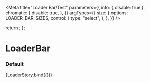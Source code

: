 
<Meta
  title="Loader Bar/Test"
  parameters={{
    info: { disable: true },
    chromatic: {
      disable: true,
    },
  }}
  argTypes={{
    size: {
      options: LOADER_BAR_SIZES,
      control: {
        type: "select",
      },
    },
  }}
/>

  return <LoaderBar size={size} />;
};

# LoaderBar

### Default

<Preview>
  <Story name="default" args={{}}>
    {LoaderStory.bind({})}
  </Story>
</Preview>
